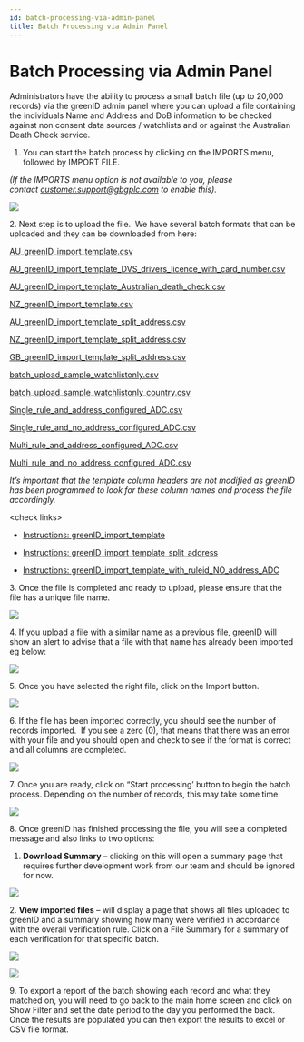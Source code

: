 ```yaml
---
id: batch-processing-via-admin-panel
title: Batch Processing via Admin Panel
---
```


# Batch Processing via Admin Panel

Administrators have the ability to process a small batch file (up to 20,000 records) via the greenID admin panel where you can upload a file containing the individuals Name and Address and DoB information to be checked against non consent data sources / watchlists and or against the Australian Death Check service.

1. You can start the batch process by clicking on the IMPORTS menu, followed by IMPORT FILE.

*(If the IMPORTS menu option is not available to you, please contact [customer.support@gbgplc.com](mailto\:customer.support@gbgplc.com) to enable this).*

![](/img/import.png)

2\. Next step is to upload the file.  We have several batch formats that can be uploaded and they can be downloaded from here:

[AU\_greenID\_import\_template.csv](https://vixverify.atlassian.net/wiki/download/attachments/702808200/AU_greenID_import_template.csv?version=1\&modificationDate=1583887942179\&cacheVersion=1\&api=v2)

[AU\_greenID\_import\_template\_DVS\_drivers\_licence\_with\_card\_number.csv](https://vixverify.atlassian.net/wiki/download/attachments/702808200/AU_greenID_import_template_DVS_drivers_licence_with_card_number.csv?version=1\&modificationDate=1627341846707\&cacheVersion=1\&api=v2)

[AU\_greenID\_import\_template\_Australian\_death\_check.csv](https://vixverify.atlassian.net/wiki/download/attachments/702808200/AU_greenID_import_template_Australian_death_check.csv?version=1\&modificationDate=1583887935003\&cacheVersion=1\&api=v2)

[NZ\_greenID\_import\_template.csv](https://vixverify.atlassian.net/wiki/download/attachments/702808200/NZ_greenID_import_template.csv?version=1\&modificationDate=1583887942399\&cacheVersion=1\&api=v2)

[AU\_greenID\_import\_template\_split\_address.csv](https://vixverify.atlassian.net/wiki/download/attachments/702808200/AU_greenID_import_template_split_address.csv?version=1\&modificationDate=1583887941953\&cacheVersion=1\&api=v2)

[NZ\_greenID\_import\_template\_split\_address.csv](https://vixverify.atlassian.net/wiki/download/attachments/702808200/NZ_greenID_import_template_split_address.csv?version=1\&modificationDate=1583887941716\&cacheVersion=1\&api=v2) 

[GB\_greenID\_import\_template\_split\_address.csv](https://vixverify.atlassian.net/wiki/download/attachments/702808200/GB_greenID_import_template_split_address.csv?version=1\&modificationDate=1583887938055\&cacheVersion=1\&api=v2)

[batch\_upload\_sample\_watchlistonly.csv](https://vixverify.atlassian.net/wiki/download/attachments/702808200/batch_upload_sample_watchlistonly.csv?version=1\&modificationDate=1583887938970\&cacheVersion=1\&api=v2)

[batch\_upload\_sample\_watchlistonly\_country.csv](https://vixverify.atlassian.net/wiki/download/attachments/702808200/batch_upload_sample_watchlistonly_country.csv?version=1\&modificationDate=1583887938759\&cacheVersion=1\&api=v2)

[Single\_rule\_and\_address\_configured\_ADC.csv](https://vixverify.atlassian.net/wiki/download/attachments/702808200/greenID_import_template_NO_ruleid_with_address_ADC.csv?version=1\&modificationDate=1583887934739\&cacheVersion=1\&api=v2)

[Single\_rule\_and\_no\_address\_configured\_ADC.csv](https://vixverify.atlassian.net/wiki/download/attachments/702808200/greenID_import_template_NO_ruleid_NO_address_ADC.csv?version=1\&modificationDate=1583887934509\&cacheVersion=1\&api=v2)

[Multi\_rule\_and\_address\_configured\_ADC.csv](https://vixverify.atlassian.net/wiki/download/attachments/702808200/greenID_import_template_with_ruleid_with_address_ADC.csv?version=1\&modificationDate=1583887934303\&cacheVersion=1\&api=v2)

[Multi\_rule\_and\_no\_address\_configured\_ADC.csv](https://vixverify.atlassian.net/wiki/download/attachments/702808200/greenID_import_template_with_ruleid_NO_address_ADC.csv?version=1\&modificationDate=1583887934091\&cacheVersion=1\&api=v2)

*It’s important that the template column headers are not modified as greenID has been programmed to look for these column names and process the file accordingly.*

\<check links>

- [Instructions: greenID\_import\_template](https://vixverify.atlassian.net/wiki/spaces/GREEN/pages/702808374/Instructions+greenID_import_template)

- [Instructions: greenID\_import\_template\_split\_address](https://vixverify.atlassian.net/wiki/spaces/GREEN/pages/702808394/Instructions+greenID_import_template_split_address)

- [Instructions: greenID\_import\_template\_with\_ruleid\_NO\_address\_ADC](https://vixverify.atlassian.net/wiki/spaces/GREEN/pages/702808422/Instructions+greenID_import_template_with_ruleid_NO_address_ADC)

3\. Once the file is completed and ready to upload, please ensure that the file has a unique file name.

![](/img/choose-file.png)



4\. If you upload a file with a similar name as a previous file, greenID will show an alert to advise that a file with that name has already been imported eg below:

![](/img/choose-file2.png)

5\. Once you have selected the right file, click on the Import button.

![](/img/choose-file3.png)

6\. If the file has been imported correctly, you should see the number of records imported.  If you see a zero (0), that means that there was an error with your file and you should open and check to see if the format is correct and all columns are completed.

![](/img/imported.png)

7\. Once you are ready, click on “Start processing’ button to begin the batch process. Depending on the number of records, this may take some time.

![](/img/3of3.png)

8\. Once greenID has finished processing the file, you will see a completed message and also links to two options:

1. **Download Summary** – clicking on this will open a summary page that requires further development work from our team and should be ignored for now.

![](/img/completed.png)

2\. **View imported files** – will display a page that shows all files uploaded to greenID and a summary showing how many were verified in accordance with the overall verification rule. Click on a File Summary for a summary of each verification for that specific batch.

![](/img/uploaded.png)

![](/img/xcel.png)

9\. To export a report of the batch showing each record and what they matched on, you will need to go back to the main home screen and click on Show Filter and set the date period to the day you performed the back.  Once the results are populated you can then export the results to excel or CSV file format.
